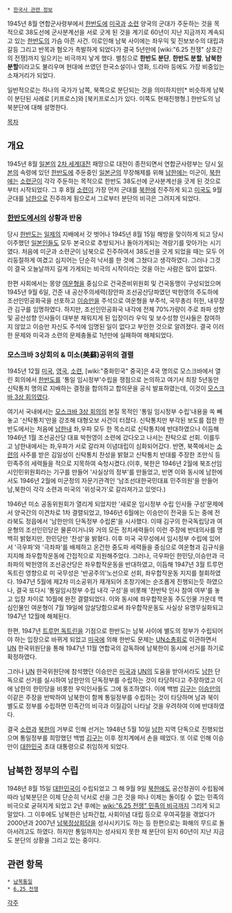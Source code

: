 {{{+1 南北分斷}}} 

 * [[한국사 관련 정보]]

1945년 8월 연합군사령부에서 [[한반도]]에 [[미국]]과 [[소련]] 양국의 군대가 주둔하는 것을 목적으로 38도선에 군사분계선을 서로 긋게 된 것을 계기로 60년이 지난 지금까지 계속되고 있는 [[한반도]]의 가슴 아픈 사건. 이로인해 남북 사이에는 좌우익 및 진보보수의 대립과 갈등 그리고 반목과 혐오가 촉발하게 되었다가 결국 5년만에 [wiki:"6.25 전쟁" 상호간의 전쟁]까지 일으키는 비극까지 낳게 했다. 별칭으로 '''한반도 분단''', '''한반도 분할''', '''남북한 분할'''이라고도 불리우며 현대에 쓰였던 한국소설이나 영화, 드라마 등에도 가장 비중있는 소재거리가 되었다.

일반적으로는 하나의 국가가 남쪽, 북쪽으로 분단되는 것을 의미하지만[* 비슷하게 남북이 분단된 사례로 [키프로스]와 [북키프로스]가 있다. 이쪽도 현재진행형.] 한반도의 남북분단에 대해 설명한다.

[[목차]]
== 개요 == 
1945년 8월 [[일본]]의 [[2차 세계대전]] 패망으로 대전이 종전되면서 연합군사령부는 당시 [[일본]]의 속령에 있던 [[한반도]]에 주둔중인 [[일본군]]의 무장해제를 위해 [[남한]]에는 미군이, [[북한]]에는 [[소련]]군이 각각 주둔하는 목적으로 한반도 38도선에 군사분계선을 긋게 된 것으로부터 시작되었다. 그 후 8월 [[소련]]이 가장 먼저 군대를 [[북한]]에 진주하게 되고 [[미국]]도 9월 군대를 [[남한]]으로 진주하게 됨으로서 그로부터 분단의 비극은 그려지게 되었다. 

=== [[한반도]]에서의 상황과 반응 === 
당시 [[한반도]]는 [[일제]]의 지배에서 갓 벗어나 1945년 8월 15일 해방을 맞이하게 되고 당시 이주했던 [[일본인]]들도 모두 본국으로 추방되거나 돌아가게되는 격랑기를 맞아가는 시기였다. 처음에 미군과 소련군이 남북으로 진주하여서 38도선을 긋게 되었을 때는 모두 어리둥절하게 여겼고 심지어는 단순히 낙서를 한 것에 그쳤다고 생각하였다. 그러나 그것이 결국 오늘날까지 길게 가게되는 비극의 시작이라는 것을 아는 사람은 많이 없었다. 

한편 사회에서는 몽양 [[여운형]]을 중심으로 건국준비위원회 및 건국동맹이 구성되었으며 1945년 9월 6일, 건준 내 공산주의세력(장안파 조선공산당파였던 박헌영의 주도하에 조선인민공화국을 선포하고 [[이승만]]을 주석으로 여운형을 부주석, 국무총리 허헌, 내무장관 김구를 임명하였다. 하지만, 조선인민공화국 내각에 전체 70%가량이 주로 좌파 성향 및 공산성향 인사들이 대부분 채워지게 된 입장이라 우익 및 보수성향 인사들은 참여하지 않았고 이승만 자신도 주석에 임명된 일이 없다고 부인한 것으로 알려졌다. 결국 이러한 문제와 미국과 소련의 문제충돌로 1년만에 실패하여 해체되었다. 

=== 모스크바 3상회의 &  미소(美蘇)공위의 결렬 === 
1945년 12월 [[미국]], [[영국]], [[소련]], [wiki:"중화민국" 중국]은 4국 명의로 모스크바에서 열린 회의에서 [[한반도]]를 '통일 임시정부'수립을 쟁점으로 논의하고 여기서 최장 5년동안 신탁통치 명의로 지배하는 결정을 합의하고 합의문을 공식 발표하였는데, 이것이 [[모스크바 3상 회의]]였다. 

여기서 국내에서는 [[모스크바 3상 회의]]의 본질 목적인 '통일 임시정부 수립'내용을 쏙 빼놓고 '신탁통치'만을 강조해 대형오보 사건이 터졌다. 신탁통치만 부각된 보도를 접한 한반도에서는 처음에 [[남한]]내 좌,우파 모두 한 목소리로 신탁통치에 반대하였으나 이듬해 1946년 1월 조선공산당 대표 박헌영이 소련에 갔다오고 나서는 찬탁으로 선회. 이를두고 남한내에서는 좌,우파가 서로 갈라져 이념대립이 심화되어갔다. 반면, 북쪽에서는 [[소련]]의 사주를 받은 김일성이 신탁통치 찬성을 밝혔고 신탁통치 반대를 주장한 조만식 등 민족주의 세력들을 적으로 지목하여 숙청시켰다.(이후, 북한은 1946년 2월에 북조선임시인민위원회라는 기구를 만들어 '사실상의 정부'를 만들었고, 반면 이와 동시에 남한에서도 1946년 2월에 미군정의 자문기관격인 '남조선대한국민대표 민주의원'을 만들어 남,북한이 각각 소련과 미국의 '위성국가'로 갈라져가고 있엇다.)

1946년 미소 공동위원회가 열리게 되었지만 '새로운 임시정부 수립 인사들 구성'문제에서 양국간의 이견차로 1차 결렬되었고, 1946년 6월에는 이승만이 전국을 도는 중에 전라북도 정읍에서 '남한만의 단독정부 수립론'을 시사했다. 이때 김구의 한국독립당과 여운형의 조선인민당은 물론이거니와 거의 모든 정치세력들이 이런 주장에 반대의사를 명백히 밝혔지만, 한민당만 '찬성'을 밝혔다. 이후 미국 국무성에서 임시정부 수립에 있어서 '극우파'와 '극좌파'를 배제하고 온건한 중도파 세력들을 중심으로 여운형과 김규식을 지지해 좌우합작운동에 간접적으로 지원해주었다. 그러나, 극우파인 한민당,이승만과 극좌파의 박헌영의 조선공산당은 좌우합작운동을 반대하였고, 이듬해 1947년 3월 트루먼 독트린 영향으로 미 국무성은 '반공주의'노선으로 선회, 좌우합작운동 지지를 철회하였다. 1947년 5월에 제2차 미소공위가 재개되어 초창기에는 순조롭게 진행되는듯 하였으나, 결국 또다시 '통일임시정부 수립 내각 구성'을 비롯해 '찬반탁 인사 참여 여부'를 놓고 입장 차이로 10월에 완전 결렬되었다. 이와 동시에 좌우합작운동 주도인물 가운데 핵심인물인 여운형이 7월 19일에 암살당함으로써 좌우합작운동도 사실상 유명무실화되고 1947년 12월에 해체된다.

한편, 1947년 [[트루먼 독트린]]을 기점으로 한반도는 남북 사이에 별도의 정부가 수립되어야 하는 입장으로 바뀌게 되었고 [[미국]]에 의해 한반도 문제는 [[UN]]소총회로 이관하면서 [[UN]] 한국위원단을 통해 1947년 11월 연합국의 감독하에 남북한이 동시에 선거를 하기로 확정하였다. 

그러나 [[UN]] 한국위원단에 참석했던 이승만은 [[미국]]과 [[UN]]의 도움을 받아서라도 [[남한]] 단독으로 선거를 실시하여 남한만의 단독정부를 수립하는 것이 타당하다고 주장하였고 이에 남한의 한민당을 비롯한 우익인사들도 그에 동조하였다. 이에 백범 [[김구]]는 [[이승만]]의 이같은 주장을 반박하여 남북한이 함께 통일정부를 수립하는 것이 타당하며 남과 북이 별도로 정부를 수립하면 민족간의 비극과 이질감이 나타날 것을 우려하여 이에 반대하였다. 

결국 [[소련]]과 [[북한]]의 거부로 인해 선거는 1948년 5월 10일 [[남한]] 지역 단독으로 진행되었으며 통일정부를 희망했던 백범 [[김구]]는 이후 정치계에서 손을 떼었다. 또 이로 인해 이승만이 [[대한민국]] 초대 대통령으로 취임하게 되었다. 

== 남북한 정부의 수립 == 
1948년 8월 15일 [[대한민국]]이 수립되었고 그 해 9월 9일 [[북한]]에도 공산정권이 수립됨에 따라 남북분단은 이제 단순히 낙서로 선을 그은 것을 떠나 이제는 돌이킬 수 없는 민족의 비극으로 굳혀지게 되었고 2년 후에는 [[wiki:"6.25 전쟁" 민족의 비극]]까지 그리게 되고 말았다. 그 이후에도 남북한은 남파간첩, 사회이념 대립 등으로 우여곡절을 겪었다가 2000년과 2007년 [[남북정상회담]]을 성사시키기도 하는 등 한편으로는 화해의 무드로 돌아서려고도 하였다. 하지만 통일까지는 성사되지 못한 채 분단이 된지 60년이 지난 지금도 분단의 상황을 그리고 있는 중이다.   

== 관련 항목 ==
 * [[남북통일]]
 * [[6.25 전쟁]]

[[각주]]
